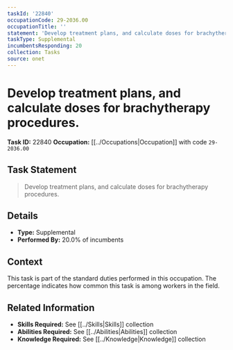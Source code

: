 ```yaml
---
taskId: '22840'
occupationCode: 29-2036.00
occupationTitle: ''
statement: 'Develop treatment plans, and calculate doses for brachytherapy procedures.'
taskType: Supplemental
incumbentsResponding: 20
collection: Tasks
source: onet
---
```

# Develop treatment plans, and calculate doses for brachytherapy procedures.

**Task ID:** 22840
**Occupation:** [[../Occupations|Occupation]] with code `29-2036.00`

## Task Statement

> Develop treatment plans, and calculate doses for brachytherapy procedures.

## Details

- **Type:** Supplemental
- **Performed By:** 20.0% of incumbents

## Context

This task is part of the standard duties performed in this occupation. The percentage indicates how common this task is among workers in the field.

## Related Information

- **Skills Required:** See [[../Skills|Skills]] collection
- **Abilities Required:** See [[../Abilities|Abilities]] collection
- **Knowledge Required:** See [[../Knowledge|Knowledge]] collection
